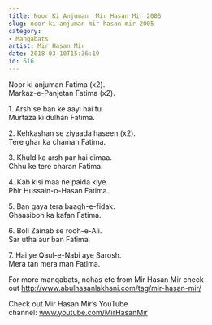 ```yaml
---
title: Noor Ki Anjuman  Mir Hasan Mir 2005
slug: noor-ki-anjuman-mir-hasan-mir-2005
category: 
- Manqabats
artist: Mir Hasan Mir
date: 2018-03-10T15:36:19
id: 616
---
```


<p dir="ltr">Noor ki anjuman Fatima (x2).<br />
Markaz-e-Panjetan Fatima (x2).</p>
<p dir="ltr">1. Arsh se ban ke aayi hai tu.<br />
Murtaza ki dulhan Fatima.</p>
<p dir="ltr">2. Kehkashan se ziyaada haseen (x2).<br />
Tere ghar ka chaman Fatima.</p>
<p dir="ltr">3. Khuld ka arsh par hai dimaa.<br />
Chhu ke tere charan Fatima.</p>
<p dir="ltr">4. Kab kisi maa ne paida kiye.<br />
Phir Hussain-o-Hasan Fatima.</p>
<p dir="ltr">5. Ban gaya tera baagh-e-fidak.<br />
Ghaasibon ka kafan Fatima.</p>
<p dir="ltr">6. Boli Zainab se rooh-e-Ali.<br />
Sar utha aur ban Fatima.</p>
<p dir="ltr">7. Hai ye Qaul-e-Nabi aye Sarosh.<br />
Mera tan mera man Fatima.</p>
<p dir="ltr">
<p>For more manqabats, nohas etc from Mir Hasan Mir check out <a href="http://www.abulhasanlakhani.com/tag/mir-hasan-mir/">http://www.abulhasanlakhani.com/tag/mir-hasan-mir/</a></p>
<p>Check out Mir Hasan Mir’s YouTube channel: <a href="http://www.youtube.com/MirHasanMir">www.youtube.com/MirHasanMir</a></p>